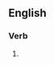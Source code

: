 ==English==

===Verb===
{{head|en|present participle}}

# {{present participle of|administrate|lang=en|nocat=1}}